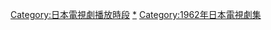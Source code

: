 {{Catnav|頁面分類|...|日本電視|日本電視台|富士电视台}}
{{Catnav|頁面分類|...|各國電視|日本電視|日本电视节目|日本電視節目列表}}

{{catmore|富士電視台週二晚間九點連續劇}}

[[Category:日本電視劇播放時段|Category:日本電視劇播放時段]]
[[Category:富士電視台電視劇|*]]
[[Category:1962年日本電視劇集|Category:1962年日本電視劇集]]